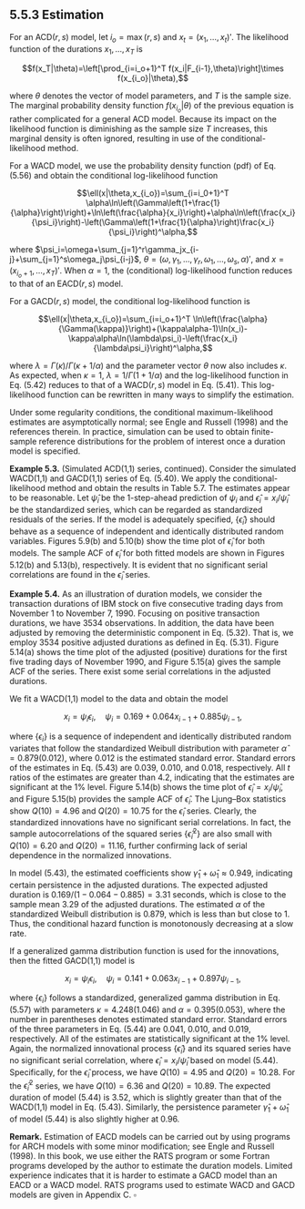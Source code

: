 ## 5.5.3 Estimation

For an ACD($r,s$) model, let $i_o=\max(r,s)$ and $x_t=(x_1,\ldots,x_t)'$. The likelihood function of the durations $x_1,\ldots,x_T$ is

$$f(x_T|\theta)=\left[\prod_{i=i_o+1}^T f(x_i|F_{i-1},\theta)\right]\times f(x_{i_o}|\theta),$$

where $\theta$ denotes the vector of model parameters, and $T$ is the sample size. The marginal probability density function $f(x_{i_o}|\theta)$ of the previous equation is rather complicated for a general ACD model. Because its impact on the likelihood function is diminishing as the sample size $T$ increases, this marginal density is often ignored, resulting in use of the conditional-likelihood method.

For a WACD model, we use the probability density function (pdf) of Eq. (5.56) and obtain the conditional log-likelihood function

$$\ell(x|\theta,x_{i_o})=\sum_{i=i_0+1}^T \alpha\ln\left(\Gamma\left(1+\frac{1}{\alpha}\right)\right)+\ln\left(\frac{\alpha}{x_i}\right)+\alpha\ln\left(\frac{x_i}{\psi_i}\right)-\left(\Gamma\left(1+\frac{1}{\alpha}\right)\frac{x_i}{\psi_i}\right)^\alpha,$$

where $\psi_i=\omega+\sum_{j=1}^r\gamma_jx_{i-j}+\sum_{j=1}^s\omega_j\psi_{i-j}$, $\theta=(\omega,\gamma_1,\ldots,\gamma_r,\omega_1,\ldots,\omega_s,\alpha)'$, and $x=(x_{i_o+1},\ldots,x_T)'$. When $\alpha=1$, the (conditional) log-likelihood function reduces to that of an EACD($r,s$) model.

For a GACD($r,s$) model, the conditional log-likelihood function is

$$\ell(x|\theta,x_{i_o})=\sum_{i=i_o+1}^T \ln\left(\frac{\alpha}{\Gamma(\kappa)}\right)+(\kappa\alpha-1)\ln(x_i)-\kappa\alpha\ln(\lambda\psi_i)-\left(\frac{x_i}{\lambda\psi_i}\right)^\alpha,$$

where $\lambda=\Gamma(\kappa)/\Gamma(\kappa+1/\alpha)$ and the parameter vector $\theta$ now also includes $\kappa$. As expected, when $\kappa=1$, $\lambda=1/\Gamma(1+1/\alpha)$ and the log-likelihood function in Eq. (5.42) reduces to that of a WACD($r,s$) model in Eq. (5.41). This log-likelihood function can be rewritten in many ways to simplify the estimation.

Under some regularity conditions, the conditional maximum-likelihood estimates are asymptotically normal; see Engle and Russell (1998) and the references therein. In practice, simulation can be used to obtain finite-sample reference distributions for the problem of interest once a duration model is specified.

**Example 5.3.** (Simulated ACD(1,1) series, continued). Consider the simulated WACD(1,1) and GACD(1,1) series of Eq. (5.40). We apply the conditional-likelihood method and obtain the results in Table 5.7. The estimates appear to be reasonable. Let $\hat{\psi}_i$ be the 1-step-ahead prediction of $\psi_i$ and $\hat{\epsilon}_i=x_i/\hat{\psi}_i$ be the standardized series, which can be regarded as standardized residuals of the series. If the model is adequately specified, $\{\hat{\epsilon}_i\}$ should behave as a sequence of independent and identically distributed random variables. Figures 5.9(b) and 5.10(b) show the time plot of $\hat{\epsilon}_i$ for both models. The sample ACF of $\hat{\epsilon}_i$ for both fitted models are shown in Figures 5.12(b) and 5.13(b), respectively. It is evident that no significant serial correlations are found in the $\hat{\epsilon}_i$ series.

**Example 5.4.** As an illustration of duration models, we consider the transaction durations of IBM stock on five consecutive trading days from November 1 to November 7, 1990. Focusing on positive transaction durations, we have 3534 observations. In addition, the data have been adjusted by removing the deterministic component in Eq. (5.32). That is, we employ 3534 positive adjusted durations as defined in Eq. (5.31). Figure 5.14(a) shows the time plot of the adjusted (positive) durations for the first five trading days of November 1990, and Figure 5.15(a) gives the sample ACF of the series. There exist some serial correlations in the adjusted durations.

We fit a WACD(1,1) model to the data and obtain the model

$$x_i=\psi_i\epsilon_i,\quad \psi_i=0.169+0.064x_{i-1}+0.885\psi_{i-1},$$

where $\{\epsilon_i\}$ is a sequence of independent and identically distributed random variates that follow the standardized Weibull distribution with parameter $\hat{\alpha}=0.879(0.012)$, where 0.012 is the estimated standard error. Standard errors of the estimates in Eq. (5.43) are 0.039, 0.010, and 0.018, respectively. All $t$ ratios of the estimates are greater than 4.2, indicating that the estimates are significant at the 1% level. Figure 5.14(b) shows the time plot of $\hat{\epsilon}_i=x_i/\hat{\psi}_i$, and Figure 5.15(b) provides the sample ACF of $\hat{\epsilon}_i$. The Ljung–Box statistics show $Q(10)=4.96$ and $Q(20)=10.75$ for the $\hat{\epsilon}_i$ series. Clearly, the standardized innovations have no significant serial correlations. In fact, the sample autocorrelations of the squared series $\{\hat{\epsilon}_i^2\}$ are also small with $Q(10)=6.20$ and $Q(20)=11.16$, further confirming lack of serial dependence in the normalized innovations.

In model (5.43), the estimated coefficients show $\hat{\gamma}_1+\hat{\omega}_1\approx 0.949$, indicating certain persistence in the adjusted durations. The expected adjusted duration is $0.169/(1-0.064-0.885)=3.31$ seconds, which is close to the sample mean 3.29 of the adjusted durations. The estimated $\alpha$ of the standardized Weibull distribution is 0.879, which is less than but close to 1. Thus, the conditional hazard function is monotonously decreasing at a slow rate.

If a generalized gamma distribution function is used for the innovations, then the fitted GACD(1,1) model is

$$x_i=\psi_i\epsilon_i,\quad \psi_i=0.141+0.063x_{i-1}+0.897\psi_{i-1},$$

where $\{\epsilon_i\}$ follows a standardized, generalized gamma distribution in Eq. (5.57) with parameters $\kappa=4.248(1.046)$ and $\alpha=0.395(0.053)$, where the number in parentheses denotes estimated standard error. Standard errors of the three parameters in Eq. (5.44) are 0.041, 0.010, and 0.019, respectively. All of the estimates are statistically significant at the 1% level. Again, the normalized innovational process $\{\hat{\epsilon}_i\}$ and its squared series have no significant serial correlation, where $\hat{\epsilon}_i=x_i/\hat{\psi}_i$ based on model (5.44). Specifically, for the $\hat{\epsilon}_i$ process, we have $Q(10)=4.95$ and $Q(20)=10.28$. For the $\hat{\epsilon}_i^2$ series, we have $Q(10)=6.36$ and $Q(20)=10.89$. The expected duration of model (5.44) is 3.52, which is slightly greater than that of the WACD(1,1) model in Eq. (5.43). Similarly, the persistence parameter $\hat{\gamma}_1+\hat{\omega}_1$ of model (5.44) is also slightly higher at 0.96.

**Remark.** Estimation of EACD models can be carried out by using programs for ARCH models with some minor modification; see Engle and Russell (1998). In this book, we use either the RATS program or some Fortran programs developed by the author to estimate the duration models. Limited experience indicates that it is harder to estimate a GACD model than an EACD or a WACD model. RATS programs used to estimate WACD and GACD models are given in Appendix C. $\square$
